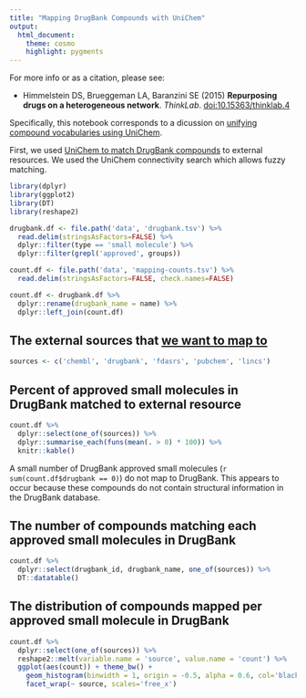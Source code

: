 ```yaml
---
title: "Mapping DrugBank Compounds with UniChem"
output:
  html_document:
    theme: cosmo
    highlight: pygments
---
```


For more info or as a citation, please see:

+ Himmelstein DS, Brueggeman LA, Baranzini SE (2015) **Repurposing drugs on a heterogeneous network**. *ThinkLab*. [doi:10.15363/thinklab.4](https://dx.doi.org/10.15363/thinklab.4)

Specifically, this notebook corresponds to a dicussion on [unifying compound vocabularies using UniChem](//thinklab.com/discussion/unifying-drug-vocabularies/40).

First, we used [UniChem to match DrugBank compounds](//nbviewer.ipython.org/url/git.dhimmel.com/drugbank/unichem-map.ipynb) to external resources. We used the UniChem connectivity search which allows fuzzy matching.


```r
library(dplyr)
library(ggplot2)
library(DT)
library(reshape2)
```

```r
drugbank.df <- file.path('data', 'drugbank.tsv') %>%
  read.delim(stringsAsFactors=FALSE) %>%
  dplyr::filter(type == 'small molecule') %>%
  dplyr::filter(grepl('approved', groups))

count.df <- file.path('data', 'mapping-counts.tsv') %>%
  read.delim(stringsAsFactors=FALSE, check.names=FALSE)

count.df <- drugbank.df %>%
  dplyr::rename(drugbank_name = name) %>%
  dplyr::left_join(count.df)
```

## The external sources that [we want to map to](//thinklab.com/discussion/unifying-drug-vocabularies/40)

```r
sources <- c('chembl', 'drugbank', 'fdasrs', 'pubchem', 'lincs')
```

## Percent of approved small molecules in DrugBank matched to external resource

```r
count.df %>%
  dplyr::select(one_of(sources)) %>%
  dplyr::summarise_each(funs(mean(. > 0) * 100)) %>%
  knitr::kable()
```

A small number of DrugBank approved small molecules (`r sum(count.df$drugbank == 0)`) do not map to DrugBank. This appears to occur because these compounds do not contain structural information in the DrugBank database.

## The number of compounds matching each approved small molecules in DrugBank

```r
count.df %>%
  dplyr::select(drugbank_id, drugbank_name, one_of(sources)) %>%
  DT::datatable()
```

## The distribution of compounds mapped per approved small molecule in DrugBank

```r
count.df %>%
  dplyr::select(one_of(sources)) %>%
  reshape2::melt(variable.name = 'source', value.name = 'count') %>%
  ggplot(aes(count)) + theme_bw() +
    geom_histogram(binwidth = 1, origin = -0.5, alpha = 0.6, col='black') +
    facet_wrap(~ source, scales='free_x')
```


